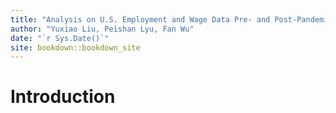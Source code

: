```yaml
--- 
title: "Analysis on U.S. Employment and Wage Data Pre- and Post-Pandemic"
author: "Yuxiao Liu, Peishan Lyu, Fan Wu"
date: "`r Sys.Date()`"
site: bookdown::bookdown_site
---
```


# Introduction


